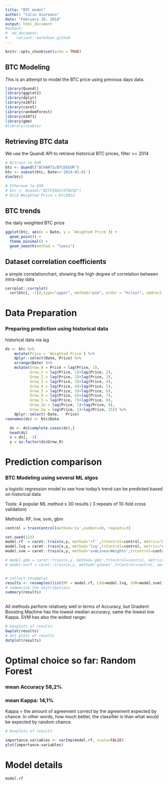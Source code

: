 ```yaml
---
title: "BTC model"
author: "Calin Uioreanu"
date: "February 26, 2018"
output: html_document
#output:
#  md_document:
#    variant: markdown_github
---
```


```r
knitr::opts_chunk$set(echo = TRUE)
```

## BTC Modeling

This is an attempt to model the BTC price using previous days data.

```r
library(Quandl)
library(ggplot2)
library(dplyr)
library(e1071)
library(caret)
library(randomForest)
library(e1071)
library(gbm)
#library(xtable)
```

## Retrieving BTC data

We use the Quandl API to retrieve historical BTC prices, filter >= 2014

```r
# Bitcoin to EUR
btc <- Quandl("BCHARTS/BTCDEEUR")
btc <- subset(btc, Date>='2014-01-01')
dim(btc)

# Ethereum to EUR
# btc <- Quandl("BITFINEX/ETHUSD")
# btc$`Weighted Price`<-btc$Mid
```


## BTC trends

the daily weighted BTC price

```r
ggplot(btc, aes(x = Date, y = `Weighted Price`)) + 
  geom_point() + 
  theme_minimal() + 
  geom_smooth(method = "loess")
```

## Dataset correlation coefficients

a simple correlationchart, showing the high degree of correlation between intra-day data

```r
corrplot::corrplot(
  cor(btc[, -1]),type="upper", method="pie", order = "hclust", addrect = 3)
```

# Data Preparation
### Preparing prediction using historical data

historical data via lag

```r
ds <- btc %>%
    mutate(Price = `Weighted Price`) %>%
    dplyr::select(Date, Price) %>%
    arrange(Date) %>%
    mutate(Grow_0 = Price > lag(Price, 1), 
           Grow_1 = lag(Price, 1)>lag(Price, 2), 
           Grow_2 = lag(Price, 2)>lag(Price, 3), 
           Grow_3 = lag(Price, 3)>lag(Price, 4), 
           Grow_4 = lag(Price, 4)>lag(Price, 5), 
           Grow_5 = lag(Price, 5)>lag(Price, 6), 
           Grow_6 = lag(Price, 6)>lag(Price, 7), 
           Grow_5 = lag(Price, 7)>lag(Price, 8), 
           Grow_1w = lag(Price, 1)>lag(Price, 8), 
           Grow_2w = lag(Price, 1)>lag(Price, 15)) %>%
    dplyr::select(-Date, - Price)
rownames(ds) <- btc$Date

  ds <- ds[complete.cases(ds),]
  head(ds)
  x = ds[, -1]
  y = as.factor(ds$Grow_0)
```

# Prediction comparison
### BTC Modeling using several ML algos

a logistic regression model to see how today's trend can be predicted based on historical data

Tools: 4 popular ML method x 30 results ( 3 repeats of 10-fold cross validation)

Methods: RF, lvw, svm, gbm

```r

control = trainControl(method='cv',number=10, repeats=3)

set.seed(123)
model.rf  = caret::train(x,y, method='rf' ,trControl=control, metric="Accuracy")
model.lvq = caret::train(x,y, method='lvq',trControl=control, metric="Accuracy")
model.svm = caret::train(x,y, method='svmLinearWeights',trControl=control, metric="Accuracy")

# model.gbm = caret::train(x,y, method='gbm',trControl=control, metric="Accuracy", verbose=FALSE)
# model.wsrf = caret::train(x,y, method='glmnet',trControl=control, metric="Accuracy", verbose=FALSE)


# collect resamples
results <- resamples(list(RF = model.rf, LVQ=model.lvq, SVM=model.svm))
# summarize the distributions
summary(results)
  
```

All methods perform relatively well in terms of Accuracy, but Gradient Boosting Machine has the lowest median accuracy, same the lowest low Kappa. SVM has also the widest range:

```r
# boxplots of results
bwplot(results)
# dot plots of results
dotplot(results)
```

# Optimal choice so far: Random Forest
### mean Accuracy 58,2%
### mean Kappa: 14,1%
Kappa = the amount of agreement correct by the agreement expected by chance. In other words, how much better, the classifier is than what would be expected by random chance. 

```r
# boxplots of results

importance.variables <- varImp(model.rf, scale=FALSE)
plot(importance.variables)
```

# Model details

```r
model.rf 
```
